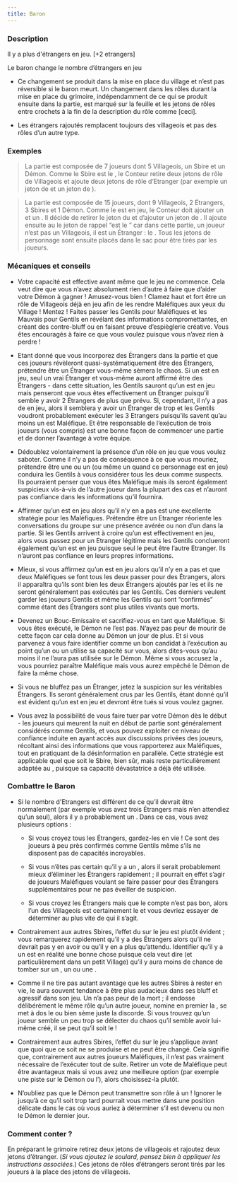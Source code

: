 ```yaml
---
title: Baron
---
```



<Role BARON header />

### Description

Il y a plus d'étrangers en jeu. [+2 etrangers]

Le baron change le nombre d’étrangers en jeu

-	Ce changement se produit dans la mise en place du village et n’est pas réversible si le baron meurt. Un changement dans les rôles durant la mise en place du grimoire, indépendamment de ce qui se produit ensuite dans la partie, est marqué sur la feuille et les jetons de rôles entre crochets à la fin de la description du rôle comme [ceci].

-	Les étrangers rajoutés remplacent toujours des villageois et pas des rôles d’un autre type.

### Exemples

> La partie est composée de 7 joueurs dont 5 Villageois, un Sbire et un Démon. Comme le Sbire est le <Role BARON />, le Conteur retire deux jetons de rôle de Villageois et ajoute deux jetons de rôle d’Etranger (par exemple un jeton de <Role VERTUEUX /> et un jeton de <Role MAJORDOME />).

> La partie est composée de 15 joueurs, dont 9 Villageois, 2 Étrangers, 3 Sbires et 1 Démon. Comme le <Role BARON /> est en jeu, le Conteur doit ajouter un <Role SOULARD /> et un <Role RECLUS />. Il décide de retirer le jeton du <Role MOINE /> et d’ajouter un jeton de <Role RECLUS />. Il ajoute ensuite au <Role SOULARD /> le jeton de rappel “est le <Role SOULARD />” car dans cette partie, un joueur n’est pas un Villageois, il est un Étranger : le <Role SOULARD />. Tous les jetons de personnage sont ensuite placés dans le sac pour être tirés par les joueurs.


### Mécaniques et conseils

- Votre capacité est effective avant même que le jeu ne commence. Cela veut dire que vous n’avez absolument rien d’autre à faire que d’aider votre Démon à gagner ! Amusez-vous bien ! Clamez haut et fort être un rôle de Villageois déjà en jeu afin de les rendre Maléfiques aux yeux du Village ! Mentez ! Faites passer les Gentils pour Maléfiques et les Mauvais pour Gentils en révélant des informations compromettantes, en créant des contre-bluff ou en faisant preuve d’espièglerie créative. Vous êtes encouragés à faire ce que vous voulez puisque vous n’avez rien à perdre !

- Etant donné que vous incorporez des Étrangers dans la partie et que ces joueurs révèleront quasi-systématiquement être des Étrangers, prétendre être un Étranger vous-même sèmera le chaos. Si un <Role SOULARD /> est en jeu, seul un vrai Étranger et vous-même auront affirmé être des Étrangers - dans cette situation, les Gentils sauront qu’un <Role BARON /> est en jeu mais penseront que vous êtes effectivement un Étranger puisqu’il semble y avoir 2 Étrangers de plus que prévu. Si, cependant, il n’y a pas de <Role SOULARD /> en jeu, alors il semblera y avoir un Étranger de trop et les Gentils voudront probablement exécuter les 3 Etrangers puisqu’ils savent qu’au moins un est Maléfique. Et être responsable de l’exécution de trois joueurs (vous compris) est une bonne façon de commencer une partie et de donner l’avantage à votre équipe. 

- Dédoublez volontairement la présence d’un rôle en jeu que vous voulez saboter. Comme il n’y a pas de conséquence à ce que vous mouriez, prétendre être une <Role VOYANTE /> ou un <Role CROQUE_MORT /> (ou même un <Role MAIRE /> quand ce personnage est en jeu) conduira les Gentils à vous considérer tous les deux comme suspects. Ils pourraient penser que vous êtes Maléfique mais ils seront également suspicieux vis-à-vis de l’autre joueur dans la plupart des cas et n’auront pas confiance dans les informations qu’il fournira.

- Affirmer qu’un <Role BARON /> est en jeu alors qu’il n’y en a pas est une excellente stratégie pour les Maléfiques. Prétendre être un Etranger réoriente les conversations du groupe sur une présence avérée ou non d’un <Role BARON /> dans la partie. Si les Gentils arrivent à croire qu’un <Role BARON /> est effectivement en jeu, alors vous passez pour un Etranger légitime mais les Gentils conclueront également qu’un <Role SOULARD /> est en jeu puisque seul le <Role SOULARD /> peut être l’autre Etranger. Ils n’auront pas confiance en leurs propres informations. 

- Mieux, si vous affirmez qu’un <Role BARON /> est en jeu alors qu’il n’y en a pas et que deux Maléfiques se font tous les deux passer pour des Étrangers, alors il apparaîtra qu’ils sont bien les deux Étrangers ajoutés par les <Role BARON /> et ils ne seront généralement pas exécutés par les Gentils. Ces derniers veulent garder les joueurs Gentils et même les Gentils qui sont “confirmés” comme étant des Étrangers sont plus utiles vivants que morts.

- Devenez un Bouc-Emissaire et sacrifiez-vous en tant que Maléfique. Si vous êtes exécuté, le Démon ne l’est pas. N’ayez pas peur de mourir de cette façon car cela donne au Démon un jour de plus. Et si vous parvenez à vous faire identifier comme un bon candidat à l’exécution au point qu’un <Role MERCENAIRE /> ou un <Role GARDIEN /> utilise sa capacité sur vous, alors dites-vous qu’au moins il ne l’aura pas utilisée sur le Démon. Même si vous accusez la <Role PUCELLE />, vous pourriez paraître Maléfique mais vous aurez empêché le Démon de faire la même chose.

- Si vous ne bluffez pas un Étranger, jetez la suspicion sur les véritables Étrangers. Ils seront généralement crus par les Gentils, étant donné qu’il est évident qu’un <Role BARON /> est en jeu et devront être tués si vous voulez gagner.

- Vous avez la possibilité de vous faire tuer par votre Démon dès le début - les joueurs qui meurent la nuit en début de partie sont généralement considérés comme Gentils, et vous pouvez exploiter ce niveau de confiance induite en ayant accès aux discussions privées des joueurs, récoltant ainsi des informations que vous rapporterez aux Maléfiques, tout en pratiquant de la désinformation en parallèle. Cette stratégie est applicable quel que soit le Sbire, bien sûr, mais reste particulièrement adaptée au <Role BARON />, puisque sa capacité dévastatrice a déjà été utilisée. 


### Combattre le Baron

- Si le nombre d'Etrangers est différent de ce qu’il devrait être normalement (par exemple vous avez trois Étrangers mais n’en attendiez qu’un seul), alors il y a probablement un <Role BARON />. Dans ce cas, vous avez plusieurs options :

    - Si vous croyez tous les Étrangers, gardez-les en vie ! Ce sont des joueurs à peu près confirmés comme Gentils même s’ils ne disposent pas de capacités incroyables.

    - Si vous n’êtes pas certain qu’il y a un <Role BARON />, alors il serait probablement mieux d’éliminer les Étrangers rapidement ; il pourrait en effet s’agir de joueurs Maléfiques voulant se faire passer pour des Étrangers supplémentaires pour ne pas éveiller de suspicion.

    - Si vous croyez les Étrangers mais que le compte n’est pas bon, alors l’un des Villageois est certainement le <Role SOULARD /> et vous devriez essayer de déterminer au plus vite de qui il s’agit.

- Contrairement aux autres Sbires, l’effet du <Role BARON /> sur le jeu est plutôt évident ; vous remarquerez rapidement qu’il y a des Étrangers alors qu’il ne devrait pas y en avoir ou qu’il y en a plus qu’attendu. Identifier qu’il y a un <Role BARON /> est en réalité une bonne chose puisque cela veut dire (et particulièrement dans un petit Village) qu’il y aura moins de chance de tomber sur un <Role EMPOISONNEUR />, un <Role ESPION /> ou une <Role CROQUEUSE_D_HOMMES />.

- Comme il ne tire pas autant avantage que les autres Sbires à rester en vie, le <Role BARON /> aura souvent tendance à être plus audacieux dans ses bluff et agressif dans son jeu. Un <Role BARON /> n’a pas peur de la mort ; il endosse délibérément le même rôle qu’un autre joueur, nomine en premier la <Role PUCELLE />, se met à dos le <Role MERCENAIRE /> ou bien sème juste la discorde. Si vous trouvez qu’un joueur semble un peu trop se délecter du chaos qu’il semble avoir lui-même créé, il se peut qu’il soit le <Role BARON /> !

- Contrairement aux autres Sbires, l’effet du <Role BARON /> sur le jeu s’applique avant que quoi que ce soit ne se produise et ne peut être changé. Cela signifie que, contrairement aux autres joueurs Maléfiques, il n’est pas vraiment nécessaire de l’exécuter tout de suite. Retirer un vote de Maléfique peut être avantageux mais si vous avez une meilleure option (par exemple une piste sur le Démon ou l’<Role EMPOISONNEUR />), alors choisissez-la plutôt.

- N’oubliez pas que le Démon peut transmettre son rôle à un <Role BARON /> ! Ignorer le <Role BARON /> jusqu’à ce qu’il soit trop tard pourrait vous mettre dans une position délicate dans le cas où vous auriez à déterminer s’il est devenu ou non le Démon le dernier jour.

### Comment conter ?

En préparant le grimoire retirez deux jetons de villageois et rajoutez deux jetons d’étranger. (_Si vous ajoutez le soulard, pensez bien à appliquer les instructions associées._) Ces jetons de rôles d’étrangers seront tirés par les joueurs à la place des jetons de villageois.